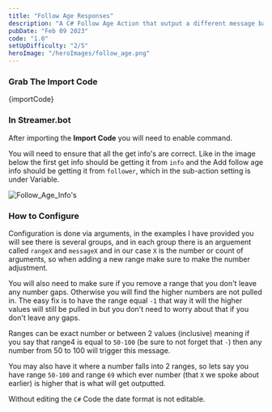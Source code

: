 ```yaml
---
title: "Follow Age Responses"
description: "A C# Follow Age Action that output a different message based on the number of days followed"
pubDate: "Feb 09 2023"
code: "1.0"
setUpDifficulty: "2/5"
heroImage: "/heroImages/follow_age.png"
---
```


### Grab The Import Code

<CopyButton>
{importCode}
</CopyButton>

### In Streamer.bot

After importing the **Import Code** you will need to enable command.

You will need to ensure that all the get info's are correct. Like in the image below the first get info should be getting it from `info` and the Add follow age info should be getting it from `follower`, which in the sub-action setting is under Variable. 

![Follow_Age_Info's](/buildImages/followage/follow_age_infos.png)

### How to Configure

Configuration is done via arguments, in the examples I have provided you will see there is several groups, and in each group there is an arguement called `rangeX` and `messageX` and in our case `X` is the number or count of arguments, so when adding a new range make sure to make the number adjustment.

You will also need to make sure if you remove a range that you don't leave any number gaps. Otherwise you will find the higher numbers are not pulled in. The easy fix is to have the range equal `-1` that way it will the higher values will still be pulled in but you don't need to worry about that if you don't leave any gaps.

Ranges can be exact number or between 2 values (inclusive) meaning if you say that range4 is equal to `50-100` (be sure to not forget that `-`) then any number from 50 to 100 will trigger this message.

You may also have it where a number falls into 2 ranges, so lets say you have range `50-100` and range `69` which ever number (that `X` we spoke about earlier) is higher that is what will get outputted.

Without editing the `C#` Code the date format is not editable.
